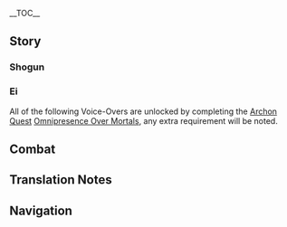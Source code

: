 {{CharacterTabs}}
{{LanguageTabs}}
{{Stub|1={{Meta/VO|tl=1|rm=1}}}}
__TOC__
==Story==
===Shogun===
{{VO/Story
|character           = Raiden Shogun
|language            = ko
|name                = 라이덴 쇼군

|vo_01_01_title      = 첫 만남…
|vo_01_01_subtitle   = Hello
|vo_01_01_file       = VO_{language}{character} Hello.ogg
|vo_01_01_tx         = 예의 차릴 것 없다. 내가 존귀한 몸이긴 하나, 이건 백성들을 살피기 위한 미복잠행이니라. 네 실력이 마음에 드니 널 내 측근 호위로 임명하겠다. 허나 걱정 말거라, 위험한 상황이 닥치면 이 몸이 직접 나설 테니
|vo_01_01_rm         = Yeui charil geot eoptta. Naega jongwihan momigin hana, igeon baekseongdeureul salpigi wihan mibokjamhaeng-inira. Ne shillyeogi maeume deuni neol nae cheukkeun howiro immyeonghagettta. Heona geokjjeong malgeora, wiheomhan sanghwang-i dakchimyeon i momi jikjeop naseol teni
|vo_01_01_tl         = There's nothing for you to be polite about. Although I have a noble body, this is an undercover operation to look out for the people. I like your skills, so I will appoint you as my escort. But don't worry. If you face a dangerous situation, I will come out.

|vo_02_01_title      = 잡담・공연함
|vo_02_01_subtitle   = Chat: Idleness
|vo_02_01_file       = VO_{language}{character} Chat - Idleness.ogg
|vo_02_01_tx         = 할 일도 없이 괜히 벼루만 쳐다보고 있네, 흠
|vo_02_01_rm         = Hal ildo eopssi gwaenhi byeoruman chyeodabogo inne, heum
|vo_02_01_tl         = Just staring at the inkstone with nothing to do, hmm

|vo_02_02_title      = 잡담・속세
|vo_02_02_subtitle   = Chat: The Mortal World
|vo_02_02_file       = VO_{language}{character} Chat - The Mortal World.ogg
|vo_02_02_tx         = 속세의 풍경은 항상 그대로인데, 인간의 일생은 이슬처럼 덧없구나
|vo_02_02_rm         = Sokse-ui punggyeong-eun hangsang geudaeroinde, ingane ilsaeng-eun iseulcheoreom deodeopguna
|vo_02_02_tl         = The worldly scenery is always the same, but human life is as fleeting as dew

|vo_02_03_title      = 잡담・아름다운 자연
|vo_02_03_subtitle   = Chat: Worldly Beauty
|vo_02_03_file       = VO_{language}{character} Chat - Worldly Beauty.ogg
|vo_02_03_tx         = 함께 하는 이 없이는 이 아름다운 자연의 운치도 날 돋보이게 하는 배경에 불과하다
|vo_02_03_rm         = Hamkke haneun i eopssineun i areumdaun jayeone unchido nal dotboige haneun baegyeong-e bulgwahada
|vo_02_03_tl         = Without someone to be with, the beauty of this beautiful nature is just a background that makes me stand out

|vo_03_01_title      = 비가 올 때…
|vo_03_01_subtitle   = When It Rains
|vo_03_01_file       = VO_{language}{character} When It Rains.ogg
|vo_03_01_tx         = 고작 빗방울로 호들갑은, 아직 번개도 치지 않았는데
|vo_03_01_rm         = Gojak Bitppangullo hodeulgabeub, Ajik Beongaedo chiji ananneunde
|vo_03_01_tl         = It's just raindrops, It's not even lightning yet.

|vo_03_02_title      = 눈이 올 때…
|vo_03_02_subtitle   = When It Snows
|vo_03_02_file       = VO_{language}{character} When It Snows.ogg
|vo_03_02_tx         = 동장군도 왔군
|vo_03_02_rm         = Dongjanggundo Watkkun
|vo_03_02_tl         = Jack Frost also came here

|vo_03_03_title      = 날이 맑을 때…
|vo_03_03_subtitle   = On a Clear Day
|vo_03_03_file       = VO_{language}{character} On a Clear Day.ogg
|vo_03_03_tx         = 하늘이 맑다고 번개는 숨길 수 없고, 비가 내리지 않아도 신의 번개를 내릴 수 있다. 저 나무가 보이느냐? 알겠으니 그만하라고? 흠, 그래
|vo_03_03_rm         = Haneul-i malkdago beon'gaeneun sumgil su eopgo, biga naeriji anh'ado sin-ui beon'gaereul naeril su itta. Jeo namuga boineunya? Algess'euni geumanharago? Heum, geurae
|vo_03_03_tl         = Lightning cannot be hidden even when the skies are clear, and lightning from the gods can come down even when it's not raining. You see that tree over there? Okay, so you want me to stop? Hmm, alright.

|vo_04_01_title      = 아침 인사…
|vo_04_01_subtitle   = Good Morning
|vo_04_01_file       = VO_{language}{character} Good Morning.ogg
|vo_04_01_tx         = 문안 인사가 끝나자마자 하품이라니, 기강이 해이해졌군. 이번 한 번만 봐주지. 좋은 아침이구나
|vo_04_01_rm         = Mun'an insaga kkeunnajamaja hapum-irani, gigang-i hae'ihaejyeotgun. Ibeon han beonman bwajuji. Joh-eun achimiguna
|vo_04_01_tl         = 

|vo_04_02_title      = 굿나잇…
|vo_04_02_subtitle   = Good Night
|vo_04_02_file       = VO_{language}{character} Good Night.ogg
|vo_04_02_tx         = 천하의 뇌명을 잠재울 터이니 오늘 밤 편히 자길
|vo_04_02_rm         = Cheonha-ui noemyeong-eul jamjae'ul teoini oneul bam pyeonhi jagil
|vo_04_02_tl         = 

|vo_06_01_title      = 라이덴 쇼군 자신에 대해・찰나
|vo_06_01_subtitle   = About the {character}: Transience
|vo_06_01_file       = VO_{language}{character} About {character} - Transience.ogg
|vo_06_01_tx         = 뇌명과 번개는 찰나에 사라지지. 그래서 「영원함」을 취하고 싶구나. 아니, 「영원함」을 반드시 손에 넣어야만 해
|vo_06_01_rm         = Noemyeonggwa beon'gaeneun challa-e sarajiji. Geuraeseo "yeong'wonham"-eul chwihago sipguna. Ani, "yeong'wonham"-eul bandeusi neoheoyaman hae
|vo_06_01_tl         = 

|vo_06_02_title      = 라이덴 쇼군 자신에 대해・영원함
|vo_06_02_subtitle   = About the {character}: Eternity
|vo_06_02_file       = VO_{language}{character} About {character} - Eternity.ogg
|vo_06_02_tx         = 「마모」는 실로 두려운 일이야. 이 몸이 탄생한 이유는 바로 마모를 감내하기 위해서다. 어쩌면 「내적」으로 영원함에 닿을 수 있을지도 모르지
|vo_06_02_rm         = 
|vo_06_02_tl         = 

|vo_06_03_title      = 우리에 대해・오쿠즈메
|vo_06_03_subtitle   = About Us: Okuzumeshuu
|vo_06_03_file       = VO_{language}{character} About Us - Okuzumeshuu.ogg
|vo_06_03_tx         = 너는 지금 내 측근이다. 달리 말하면, 이 몸이 너를 막부에 도움이 될, 나에게 충성을 다할 사람이라고 판단했다는 뜻이다
|vo_06_03_rm         = 
|vo_06_03_tl         = 

|vo_07_01_title      = 하고 싶은 이야기…
|vo_07_01_subtitle   = Something to Share
|vo_07_01_file       = VO_{language}{character} Something to Share.ogg
|vo_07_01_tx         = 나에 대해서 할 얘기 있냐고? 없다. 너야말로 신의 눈도 없이 어찌 원소의 힘을 다룰 수 있는 건지 소상히 설명해 봐라
|vo_07_01_rm         = 
|vo_07_01_tl         = 

|vo_07_02_title      = 흥미있는 일…
|vo_07_02_subtitle   = Interesting Things
|vo_07_02_file       = VO_{language}{character} Interesting Things.ogg
|vo_07_02_tx         = 비록 몸과 꿈은 사라졌어도, 그녀는 결국 신성한 벚나무가 되었다. 그것도 「영원함」이지
|vo_07_02_rm         = 
|vo_07_02_tl         = 

|vo_08_01_title      = 카미사토 아야토에 대해…
|vo_08_01_subtitle   = About [[Kamisato Ayato]]
|vo_08_01_file       = VO_{language}{character} About Kamisato Ayato.ogg
|vo_08_01_tx         = 카미사토 일가는 명실상부한 이나즈마의 명문가야. 전에 삼봉행 업무에 관련해서 아야토가 술수를 꽤나 부리긴 했지만, 그 충심이 가상해서 과거의 잘못은 더 이상 추궁하지 않겠다
|vo_08_01_rm         = 
|vo_08_01_tl         = 

|vo_08_02_title      = 쿠죠 사라에 대해…
|vo_08_02_subtitle   = About [[Kujou Sara]]
|vo_08_02_file       = VO_{language}{character} About Kujou Sara.ogg
|vo_08_02_tx         = 무예가 뛰어난 충신이자, 「호걸」이라는 호칭에 걸맞는 인물이지. 이토록 뛰어난 인물이 있으니 쿠죠 가문의 미래가 밝겠어
|vo_08_02_rm         = 
|vo_08_02_tl         = 

|vo_08_03_title      = 산고노미야 코코미에 대해…
|vo_08_03_subtitle   = About [[Sangonomiya Kokomi]]
|vo_08_03_file       = VO_{language}{character} About Sangonomiya Kokomi.ogg
|vo_08_03_tx         = 이 몸이 오로바스를 베어버린 건 사실이다. 하지만 그와 동시에 산호궁 백성들이 와타츠미 신의 이름으로 그의 희생을 기리는 제사를 지내는 걸 허락해주었지. 현재 산고노미야는 나루카미 분샤를 파괴하고 막부에 반기를 들고 있어. 와타츠미 신의 아라히토가미 무녀로서 그녀는 반드시 책임을 져야만 해
|vo_08_03_rm         = 
|vo_08_03_tl         = 

|vo_08_04_title      = 아라타키 이토에 대해…
|vo_08_04_subtitle   = About [[Arataki Itto]]
|vo_08_04_file       = VO_{language}{character} About Arataki Itto.ogg
|vo_08_04_tx         = 누구?
|vo_08_04_rm         = Nugu?
|vo_08_04_tl         = Who?

|vo_08_05_title      = 요이미야에 대해…
|vo_08_05_subtitle   = About [[Yoimiya]]
|vo_08_05_friendship = 4
|vo_08_05_file       = VO_{language}{character} About Yoimiya.ogg
|vo_08_05_tx         = 누구라고? 아, 그 폭죽 장인. 찰나의 환상을 만들어내는 자, 한 여름날 밤의 환각에 취해 살아가는 자. 허나 그렇다 한들 모두 이 몸의 백성인 것을.<br />응, 텐료 봉행 영지에서 폭죽놀이를 한다고? 누가, 그 여인이?
|vo_08_05_rm         = 
|vo_08_05_tl         = 

|vo_09_01_title      = 라이덴 쇼군에 대해 알기・첫 번째
|vo_09_01_subtitle   = More About the {character}: I
|vo_09_01_file       = VO_{language}{character} More About {character} - 01.ogg
|vo_09_01_tx         = 무슨 일이냐, 말해 봐라
|vo_09_01_rm         = Museun irinya, Malhae bwara
|vo_09_01_tl         = What's the matter, Say it

|vo_09_02_title      = 라이덴 쇼군에 대해 알기・두 번째
|vo_09_02_subtitle   = More About the {character}: II
|vo_09_02_file       = VO_{language}{character} More About {character} - 02.ogg
|vo_09_02_tx         = 민간에서는 뇌우가 내리는 날 「쿠와바라 쿠와바라」라는 주문을 외우면 폭풍우에도 무사하다고 굳게 믿고 있지. 내 변덕으로 인한 뇌폭이라면 절대 너를 해치지 않을 것이다. 하지만 자연적으로 생성된 뇌우라면 얘기가 달라
|vo_09_02_rm         = 
|vo_09_02_tl         = 

|vo_10_01_title      = 라이덴 쇼군의 취미…
|vo_10_01_subtitle   = The {character}'s Hobbies
|vo_10_01_file       = VO_{language}{character} Hobbies.ogg
|vo_10_01_tx         = 어리석은 질문이군. 반드시 해야 할 일과 절대 해서는 안 될 일, 두 가지뿐이야
|vo_10_01_rm         = Eoriseogeun jilmunigun. Bandeusi haeya hal ilgwa jeoldae haeseoneun an doel il, du gajippuniya
|vo_10_01_tl         = Stupid question. There are only things that you should and shouldn't do, just the two of them.

|vo_10_02_title      = 싫어하는 음식…
|vo_10_02_subtitle   = Least Favorite Food
|vo_10_02_file       = VO_{language}{character} Least Favorite Food.ogg
|vo_10_02_tx         = 의미 없는 질문이군. 인체의 영양소를 유지하기 위해 반드시 섭취해야 하는 것과 인체에 해로운 것만 있을 뿐이지
|vo_10_02_rm         = Uimi eomnneun jilmunigun. Inche-ui yeong'yangsoreul yujihagi wihae bandeusi seopchwihaeya haneun geotgwa inche-e haero'un geonman isseul ppuniji
|vo_10_02_tl         = 

<!-- Receiving a Gift -->
|vo_11_01_title      = 선물 획득・첫 번째
|vo_11_01_subtitle   = Receiving a Gift: I
|vo_11_01_file       = VO_{language}{character} Receiving a Gift - 01.ogg
|vo_11_01_tx         = 익숙한 맛이야. 나쁘지 않군
|vo_11_01_rm         = Iksuk-han mas-iya. Nappeuji anhgun
|vo_11_01_tl         = This tastes familiar. Not bad.

|vo_11_02_title      = 선물 획득・두 번째
|vo_11_02_subtitle   = Receiving a Gift: II
|vo_11_02_file       = VO_{language}{character} Receiving a Gift - 02.ogg
|vo_11_02_tx         = 이곳에 둬, 먹어볼게
|vo_11_02_rm         = Igeos-e dwo, meog'eobolge
|vo_11_02_tl         = 

|vo_11_03_title      = 선물 획득・세 번째
|vo_11_03_subtitle   = Receiving a Gift: III
|vo_11_03_file       = VO_{language}{character} Receiving a Gift - 03.ogg
|vo_11_03_tx         = 신체 기능이 저하 되니, 도로 가져가도록 해
|vo_11_03_rm         = Sinche gineung-i jeoha doeni, doro gajyeogadorok hae
|vo_11_03_tl         = 

|vo_12_01_title      = 생일…
|vo_12_01_subtitle   = Birth Date
|vo_12_01_file       = VO_{language}{character} Birth Date.ogg
|vo_12_01_tx         = 오늘이 네 생일인가? 같이 성으로 가자꾸나, 전인원을 소집해 축사를 읽어줄 테니. 「부끄러우니 그러지 말라」고? …알겠어
|vo_12_01_rm         = Oneul-i ne saeng'il-in'ga? Gachi seong-euro gajakkuna, jeoninwon-eul sojiphae. Chuksareul ilg'eojul teni. "Bukkeureouni geureoji malla"go? ... algesseo
|vo_12_01_tl         = It's your birthday today? Let's go to the palace togehter, I will call everyone in and read them a speech. "Don't do that, it's embarrassing"? ... Alright.

|vo_13_01_title      = 돌파의 느낌・기
|vo_13_01_subtitle   = Feelings About Ascension: Intro
|vo_13_01_file       = VO_{language}{character} Feelings About Ascension -  01.ogg
|vo_13_01_tx         = 이 몸의 유파 중, 「초전(初傳)」의 자리는 태도의 아홉 가지 검의 길과 기본적인 체도술을 배울 수 있다. 다른 유파와 별다른 점이 없지. 다른 유파가 내 유파와 별다른 점이 없다고 해야 하나
|vo_13_01_rm         = 
|vo_13_01_tl         = 

|vo_13_02_title      = 돌파의 느낌・승
|vo_13_02_subtitle   = Feelings About Ascension: Building Up
|vo_13_02_file       = VO_{language}{character} Feelings About Ascension -  02.ogg
|vo_13_02_tx         = 이 몸의 유파 중, 「중전(中傳)」의 자리에서 태도술은 각종 「구조」와 변화를 연마해야 하고, 체도술은 「절」과 「반」의 이치를 터득해야 해
|vo_13_02_rm         = 
|vo_13_02_tl         = 

|vo_13_03_title      = 돌파의 느낌・전
|vo_13_03_subtitle   = Feelings About Ascension: Climax
|vo_13_03_file       = VO_{language}{character} Feelings About Ascension -  03.ogg
|vo_13_03_tx         = 이 몸의 유파 중, 「개전(皆傳)」의 자리에서는 여러 오의를 부단히 연마해야 한다. 허나 아쉽게도 그중 대부분은 원소의 힘을 필요로 하는지라 평범한 사람에게는 무척이나 어려운 일이야. 세간의 유파 중 거의 대부분은 이 경지에 다다르지 못하지
|vo_13_03_rm         = 
|vo_13_03_tl         = 
}}

===Ei===
All of the following Voice-Overs are unlocked by completing the [[Archon Quest]] [[Omnipresence Over Mortals]], any extra requirement will be noted.
{{VO/Story
|character           = Raiden Ei
|language            = ko
|name                = 라이덴 쇼군

|vo_01_01_title      = 번개가 칠 때…
|vo_01_01_subtitle   = When Thunder Strikes
|vo_01_01_file       = VO_{language}{character} When Thunder Strikes.ogg
|vo_01_01_tx         = 흐음, 설마 겁먹은 거야? 이상하네, 세상에서 가장 뛰어나고 무시무시한 뇌정의 화신이 지금 네 곁에 있다고
|vo_01_01_rm         = 
|vo_01_01_tl         = 

|vo_02_01_title      = 점심 인사…
|vo_02_01_subtitle   = Good Afternoon
|vo_02_01_file       = VO_{language}{character} Good Afternoon.ogg
|vo_02_01_tx         = 아, 디저트가 먹고 싶어. 응? 안 된다고? 「이 시간에 디저트를 먹는 사람이 어디 있어요」라니, 그게 무슨 소리야? 저번엔 내가 쇼군이라서 아무도 얘기 못 했던 거라고? 흠, 그랬구나
|vo_02_01_rm         = 
|vo_02_01_tl         = 

|vo_02_02_title      = 저녁 인사…
|vo_02_02_subtitle   = Good Evening
|vo_02_02_file       = VO_{language}{character} Good Evening.ogg
|vo_02_02_tx         = 유성의 실체에 대해 알고 있어? 하하, 실은 아득한 찰나의 빛일 뿐이야. 음? 그게 실은 너라고? 그럼 너도 텐구였던 건가?
|vo_02_02_rm         = 
|vo_02_02_tl         = 

|vo_03_01_title      = 우리에 대해・호위꾼
|vo_03_01_subtitle   = About Us: Protector
|vo_03_01_friendship = 6
|vo_03_01_file       = VO_{language}{character} About Us - Protector.ogg
|vo_03_01_tx         = 네가 이번 미복잠행의 호위라고는 하나, 위험한 상황에서 굳이 대신 나설 필요는 없어. 쇼군의 몸은 꽤 단단하고 망가지면 교체할 수도 있고. 그러니까 위험한 상황이 닥치면 쇼군을 앞세우면 돼
|vo_03_01_rm         = 
|vo_03_01_tl         = 

|vo_03_02_title      = 우리에 대해・계승
|vo_03_02_subtitle   = About Us: Legacy
|vo_03_02_friendship = 6
|vo_03_02_file       = VO_{language}{character} About Us - Legacy.ogg
|vo_03_02_tx         = 이나즈마의 체도술, 검술 그리고 단조 기법 중 대부분은 내가 직접 전수한 거야. 그 후 개인의 자질에 따라 갈래가 나뉘어 제각기 성과를 맺었지.<br />어때, 내 공격을 한 번 더 받아 볼래? 그러고도 무사하다면, 이나즈마에서 새로운 유파를 창설해도 좋아. 아아, 무예를 갈고닦는 수련은 정말 짜릿하고 황홀해
|vo_03_02_rm         = 
|vo_03_02_tl         = 

|vo_04_01_title      = 「신의 눈」에 대해…
|vo_04_01_subtitle   = About the [[Vision]]
|vo_04_01_friendship = 4
|vo_04_01_file       = VO_{language}{character} About the Vision.ogg
|vo_04_01_tx         = 바깥 세계에 그렇게 오랫동안 번개 원소 신의 눈이 나타나지 않았다고? 제약 때문에 깊게 설명해줄 순 없지만… 신의 눈을 하사하는 건 내 의지로 가능한 일이 아니야. 중요한 건 인간의 「갈망」, 그리고…
|vo_04_01_rm         = 
|vo_04_01_tl         = 

|vo_05_01_title      = 야에 미코에 대해…
|vo_05_01_subtitle   = About [[Yae Miko]]
|vo_05_01_friendship = 4
|vo_05_01_file       = VO_{language}{character} About Yae Miko.ogg
|vo_05_01_tx         = 그 녀석? 처음엔 유부 하나에도 홀랑 넘어가는 녀석이었는데, 지금은 이렇게 뛰어난 지략을 갖추게 되었다니, 기특하지. 다만 이 몸이 한 수 당한 건 좀 괘씸해. 나를 위해서라곤 하나, 다음에 만나면 분명 비웃을 거란 말이지…. 흠, 그럼 차라리 먼저 베어버려야겠다. 어차피 녀석도 피할 테니
|vo_05_01_rm         = 
|vo_05_01_tl         = 

|vo_05_02_title      = 카미사토 아야카에 대해…
|vo_05_02_subtitle   = About [[Kamisato Ayaka]]
|vo_05_02_friendship = 4
|vo_05_02_file       = VO_{language}{character} About Kamisato Ayaka.ogg
|vo_05_02_tx         = 카미사토 일가는 명실상부한 이나즈마의 명문가지. 음, 나와 쇼군의 평가가 같단 말이지. 흠, 아야카는 검술도 뛰어난 편이야
|vo_05_02_rm         = 
|vo_05_02_tl         = 

|vo_05_03_title      = 토마에 대해…
|vo_05_03_subtitle   = About [[Thoma]]
|vo_05_03_friendship = 4
|vo_05_03_file       = VO_{language}{character} About Thoma.ogg
|vo_05_03_tx         = 그의 신의 눈을 빼앗을 뻔한 일은 사실 내게도 어느 정도의 책임이 있어. 하지만 사과는 쇼군이 하는 게 좋지 않을까…? 알겠어. 나도 반성할게
|vo_05_03_rm         = 
|vo_05_03_tl         = 

|vo_05_04_title      = 쿠니쿠즈시에 대해…
|vo_05_04_subtitle   = About [[Kunikuzushi]]
|vo_05_04_friendship = 4
|vo_05_04_file       = VO_{language}{character} About Kunikuzushi.ogg
|vo_05_04_tx         = 녀석은 쇼군을 만들 때 나온 부산물이야. 그 녀석을 제멋대로 날뛰게 내버려두는 건 미안한 마음이 들어서랄까
|vo_05_04_rm         = 
|vo_05_04_tl         = 

|vo_05_05_title      = 모락스에 대해…
|vo_05_05_subtitle   = About [[Zhongli|Morax]]
|vo_05_05_friendship = 4
|vo_05_05_file       = VO_{language}{character} About Morax.ogg
|vo_05_05_tx         = 전에 그와 잔을 기울일 때까지만 해도 나는 신들의 말석에 자리한 일개 그림자 무사에 불과했어. 그가 그러한 선택을 했단 말이지. 허나, 다음 세대에서도 그는 분명 계속해서 많은 사람을 만나게 되겠군
|vo_05_05_rm         = 
|vo_05_05_tl         = 

|vo_05_06_title      = 벤티에 대해…
|vo_05_06_subtitle   = About [[Venti]]
|vo_05_06_friendship = 4
|vo_05_06_file       = VO_{language}{character} About Venti.ogg
|vo_05_06_tx         = 바람 신의 화신은 아직도 그 이름으로 불리고 있는 건가? 솔직히, 처음 만났을 때부터 어쩐지 나와는 절대 맞지 않을 것 같은 느낌이 들더란 말이지. 그리고 확실히 술을 잘 마시더라고
|vo_05_06_rm         = 
|vo_05_06_tl         = 

|vo_05_07_title      = 부에르에 대해…
|vo_05_07_subtitle   = About [[Buer]]
|vo_05_07_friendship = 4
|vo_05_07_quest      = Akasha Pulses, the Kalpa Flame Rises
|vo_05_07_file       = VO_{language}{character} About Buer.ogg
|vo_05_07_tx         = 난 그 겸손함을 존경해. 겸손도 지혜의 미덕이긴 하지만. 그 권능으로 상상을 초월하는 일을 할 수 있을 텐데도, 부에르는 그걸 「바로잡음과 수호」에만 쓰니까… 정말 온유한 신이지
|vo_05_07_rm         = 
|vo_05_07_tl         = 

|vo_06_01_title      = 에이(影)에 대해 알기・세 번째
|vo_06_01_subtitle   = More About Ei: III
|vo_06_01_friendship = 4
|vo_06_01_file       = VO_{language}{character} More About {character} - 03.ogg
|vo_06_01_tx         = 《진설》이라는 책에 쓰인 건 대부분 사실이야. 그때 그녀는 섬의 일로 눈코 뜰 새 없이 바빴고 그림자 무사로서 난 그녀의 이름으로 와타츠미를 평정하는 진영에 나타났었어. 하지만 그 후의 스토리는 사람들이 멋대로 지어낸 거야. 본디 나는 검술에 심취한 무인일 뿐, 백성을 감화시키는 덕행은 행한 적이 없어
|vo_06_01_rm         = 
|vo_06_01_tl         = 

|vo_06_02_title      = 에이(影)에 대해 알기・네 번째
|vo_06_02_subtitle   = More About Ei: IV
|vo_06_02_friendship = 5
|vo_06_02_file       = VO_{language}{character} More About {character} - 04.ogg
|vo_06_02_tx         = 「영원함」을 좇는 건 어쩌면 일종의 도피일지도 몰라. 결국 내가 택한 것도 목을 잔뜩 움츠린 겁쟁이 거북이 같은 방법이지. 하지만 거북이는 본디 장수의 상징, 영원함을 좇는다는 건 점점 이렇게 되어가는 게 아닐까
|vo_06_02_rm         = 
|vo_06_02_tl         = 

|vo_06_03_title      = 에이(影)에 대해 알기・다섯 번째
|vo_06_03_subtitle   = More About Ei: V
|vo_06_03_friendship = 5
|vo_06_03_file       = VO_{language}{character} More About {character} - 05.ogg
|vo_06_03_tx         = 내가 두려운 이유는 500년 전 그녀의 소멸과 「그것」을 직접 목격했기 때문이야. 하지만 만약… 만약 너였다면, 분명 모두 구할 수 있었을 거야. 만약 너였다면, 분명 세상을 구해낼 수 있었겠지. 내가 이나즈마의 모든 걸 전부 기억하는 것처럼, 네가 나를 기억해준다면 난 영원히 살아있을 수 있어
|vo_06_03_rm         = 
|vo_06_03_tl         = 

|vo_07_01_title      = 에이(影)의 고민…
|vo_07_01_subtitle   = Ei's Troubles
|vo_07_01_file       = VO_{language}{character} Troubles.ogg
|vo_07_01_tx         = 요리해달란 말만 하지 마. 난 뭐든 해낼 수 있지만, 요리는 영 아니라서
|vo_07_01_rm         = 
|vo_07_01_tl         = 

|vo_07_02_title      = 좋아하는 음식…
|vo_07_02_subtitle   = Favorite Food
|vo_07_02_file       = VO_{language}{character} Favorite Food.ogg
|vo_07_02_tx         = 쇼군 말 안 들어도 돼. 제일 좋아하는 건 화과자! 이가 썩으면 갈면 될 거 아냐. 화과자가 영원함을 좇는 일에 방해가 될 리 없어
|vo_07_02_rm         = 
|vo_07_02_tl         = 

<!-- Receiving a Gift -->
|vo_08_01_title      = 선물 획득・네 번째
|vo_08_01_subtitle   = Receiving a Gift: IV
|vo_08_01_file       = VO_{language}{character} Receiving a Gift - 04.ogg
|vo_08_01_tx         = 맛있네. 기분도 많이 좋아졌어, 고마워
|vo_08_01_rm         = 
|vo_08_01_tl         = 

|vo_08_02_title      = 선물 획득・다섯 번째
|vo_08_02_subtitle   = Receiving a Gift: V
|vo_08_02_file       = VO_{language}{character} Receiving a Gift - 05.ogg
|vo_08_02_tx         = 괜찮아 보이네, 어떻게 만든 거야?
|vo_08_02_rm         = 
|vo_08_02_tl         = 

|vo_08_03_title      = 선물 획득・여섯 번째
|vo_08_03_subtitle   = Receiving a Gift: VI
|vo_08_03_file       = VO_{language}{character} Receiving a Gift - 06.ogg
|vo_08_03_tx         = 미안, 사양할게
|vo_08_03_rm         = 
|vo_08_03_tl         = 

|vo_09_01_title      = 생일…
|vo_09_01_subtitle   = Birthday
|vo_09_01_file       = VO_{language}{character} Birthday.ogg
|vo_09_01_tx         = 생일 축하해! 그럼 오늘은 같이 네 생일을 축하하자. 일 년 중 가장 기억에 남는 날로 만들어야지. 그리고 내년 오늘이 되면 또 계속해서 축하하자고. 그런 게 「영원함」의 즐거움을 얻는 거잖아
|vo_09_01_rm         = 
|vo_09_01_tl         = 

|vo_10_01_title      = 돌파의 느낌・결
|vo_10_01_subtitle   = Feelings about Ascension: Conclusion
|vo_10_01_file       = VO_{language}{character} Feelings About Ascension -  04.ogg
|vo_10_01_tx         = 오의 중의 오의, 그러니까 「무상」과 무쌍이 어우러진 일격을 뜻하는 말이야. 네가 대련 상대가 되어주니 어쩐지 검이 더 빨라질 것 같은 느낌인데?
|vo_10_01_rm         = 
|vo_10_01_tl         = 
}}

==Combat==
{{Combat VO
|character           = Raiden Shogun
|language            = ko

|skill_1_tx          = 징벌의 빛!
|skill_1_tl          = Light of punishment!
|skill_1_rm          = Jingbeol-ui bit!
|skill_2_tx          = 도망칠 수 없다!
|skill_2_tl          = There's no way to run!
|skill_2_rm          = Domangchil su eopda!
|skill_3_tx          = {{tt|포영|泡影}} {{tt|간파|看破}}!
|skill_3_tl          = Illusion uncovered!<ref group="TN •">In Buddhist contexts, {{lang|bubbles and shandows|ko={{tt|포영|泡影}}|ko_rm=poyeong}} are synonymous with dreams and illusions.</ref>
|skill_3_rm          = Poyeong ganpa!

|burst_1_tx          = {{tt|무념|無念}}, {{tt|단절|斷絶}}!
|burst_1_tl          = Slash of non-thought! (lit. "Non-thought (no design), sever!")<ref group="TN •">Perhaps a paraphrase of the [[Musou no Hitotachi]] ("One Slash of No Conception/Non-Mind").</ref>
|burst_1_rm          = Munyeom, danjeol!
|burst_2_tx          = 지금이, {{tt|적멸|寂滅}}의 시간!
|burst_2_tl          = Now is the time for nirvana!<ref group="TN •">This line refers to (Buddhist) enlightenment, which was equated with mastery in swordsmanship by the Japanese swordsmen-philosophers {{w|Miyamoto Musashi}} (1584–1645) and {{w|Yagyū Munenori|Yagyuu Munenori}} (1571–1646).</ref>
|burst_2_rm          = Jigeum-i, jeongmyeol-ui sigan!
|burst_3_tx          = 번개는 영원히 빛나리!
|burst_3_tl          = The lightning shall shine eternally!
|burst_3_rm          = Beon-gae-neun yeong-wonhi binnari!

|sprint-s_1_file     = Sprint Start 01,Sprint Start 02,Sprint Start 03

|glider_1_file       = Deploying Wind Glider 01,Deploying Wind Glider 02,Deploying Wind Glider 03

|chest_1_tx          = 내겐 쓸모없는 물건이니 받거라
|chest_1_tl          = Take them, for they are useless things to me.
|chest_1_rm          = Naegen sseulmo-eomneun mulgeon-ini batgeora
|chest_2_tx          = …단지 {{tt|찰나|刹那}}의 꿈일 뿐이다
|chest_2_tl          = ...It's just a dream of a moment.
|chest_2_rm          = ...Danji challa-ui kkum-il ppunida
|chest_3_tx          = 음?
|chest_3_tl          = Hmm?
|chest_3_rm          = Eum?

|low-hp_1_tx         = …{{tt|족쇄|足鎖}}는 풀어야 하지
|low-hp_1_tl         = ...Must untie the fetters [of my mind]
|low-hp_1_rm         = ...Jokswae-neun pureoya haji
|low-hp_2_tx         = …모든 악을 베겠노라
|low-hp_2_tl         = ...Shall slash all evils
|low-hp_2_rm         = ...Modeun ag-eun begennora
|low-hp_3_tx         = …방해는 전부 숙청한다
|low-hp_3_tl         = ...Purge all obstacles
|low-hp_3_rm         = ...Banghae-neun jeonbu sukcheonghanda

<!-- Ally at Low HP -->
|ally-low-hp_1_tx    = 내 뒤에서 대기하도록
|ally-low-hp_1_tl    = Wait behind me.
|ally-low-hp_1_rm    = Nae dwieseo daegihadorok.
|ally-low-hp_2_tx    = 물러나라
|ally-low-hp_2_tl    = Stand back.
|ally-low-hp_2_rm    = Mulleonara.

|fallen_1_tx         = {{tt|속세|俗世}}는 한바탕 덧없는 꿈…
|fallen_1_tl         = The mundane world is a one-act fleeting dream...
|fallen_1_rm         = Sokse-neun hanbatang deodeomneun kkum...
|fallen_2_tx         = {{tt|무념|無念}}, {{tt|무상|無常}}…
|fallen_2_tl         = Detachment from worldly desires... (lit. "Non-thought, non-permanence...")
|fallen_2_rm         = Munyeom, musang...
|fallen_3_tx         = {{tt|뇌명|雷鳴}}이 곧 그치리…
|fallen_3_tl         = The thunderclap will stop soon...
|fallen_3_rm         = Noemyeong-i got geuchiri...

|hit-l_1_file        = Light Hit Taken 01,Light Hit Taken 02,Light Hit Taken 03,Light Hit Taken 04,Light Hit Taken 05,Light Hit Taken 06

|hit-h_1_tx          = 무례하군…
|hit-h_1_tl          = Insolent...
|hit-h_1_rm          = Muryehagun...
|hit-h_2_tx          = 터무니없군…
|hit-h_2_tl          = Absurd...
|hit-h_2_rm          = Teomunieopgun...
|hit-h_3_file        = Heavy Hit Taken 03,Heavy Hit Taken 04,Heavy Hit Taken 05,Heavy Hit Taken 06

|join_1_tx           = 무슨 일이지?
|join_1_tl           = What is the situation?
|join_1_rm           = Museun iriji?
|join_2_tx           = 내 곁을 따르거라
|join_2_tl           = Stay close to me
|join_2_rm           = Nae gyeot-eul ttareugeora
|join_3_tx           = {{tt|출정|出征}}할 시간이다
|join_3_tl           = Now is the time to campaign
|join_3_rm           = Chuljeonghal siganida

|atk-l_1_file        = Light Attack 01,Light Attack 02,Light Attack 03,Light Attack 04,Light Attack 05,Light Attack 06,Light Attack 07

|atk-m_1_file        = Mid Attack 01,Mid Attack 02,Mid Attack 03

|atk-h_1_file        = Heavy Attack 01,Heavy Attack 02,Heavy Attack 03

|climb_1_file        = Climbing 01,Climbing 02,Climbing 03,Climbing 04,Climbing 05

|climb-b_1_file      = Climbing Breath 01,Climbing Breath 02,Climbing Breath 03

|jump_1_file         = Jumping 01,Jumping 02,Jumping 03,Jumping 04,Jumping 05
}}

==Translation Notes==
{{Reflist|group=TN •}}

==Navigation==
{{Character Navbox|link type=vo-ko}}